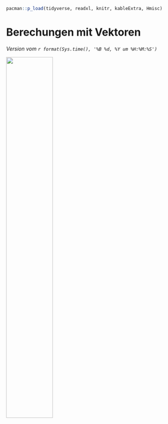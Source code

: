 ```r
pacman::p_load(tidyverse, readxl, knitr, kableExtra, Hmisc)
```

# Berechungen mit Vektoren {#sec-vec}

*Version vom `r format(Sys.time(), '%B %d, %Y um %H:%M:%S')`*

![](images/caution.png){fig-align="center" width="50%"}
